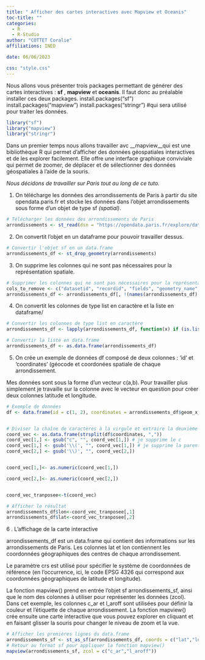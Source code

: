```yaml
---
title: " Afficher des cartes interactives avec Mapview et Oceanis"
toc-title: ""
categories:
  - R
  - R-Studio
author: "COTTET Coralie"
affiliations: INED

date: 06/06/2023

css: "style.css"
---
```


Nous allons vous présenter trois packages permettant de générer des cartes interactives : __sf__ , __mapview__ et __oceanis__. Il faut donc au préalable installer ces deux packages. 
install.packages("sf")
install.packages("mapview")
install.packages("stringr") #qui sera utilisé pour traiter les données. 


```r
library("sf")
library("mapview")
library("stringr")
```

Dans un premier temps nous allons travailler avc __mapview__qui est une bibliothèque R qui permet d'afficher des données géospatiales interactives et de les explorer facilement. Elle offre une interface graphique conviviale qui permet de zoomer, de déplacer et de sélectionner des données géospatiales à l'aide de la souris. 

_Nous décidons de travailler sur Paris tout au long de ce tuto._

1. On télécharge les données des arrondissements de Paris à partir du site opendata.paris.fr et stocke les données dans l'objet arrondissements sous forme d'un objet de type sf _(spatial)_.

```r
# Télécharger les données des arrondissements de Paris
arrondissements <- st_read(dsn = "https://opendata.paris.fr/explore/dataset/arrondissements/download/?format=geojson&timezone=Europe/Berlin&lang=fr")
```
2. On convertit l'objet en un dataframe pour pouvoir travailler dessus. 
```r

# Convertir l'objet sf en un data.frame
arrondissements_df <- st_drop_geometry(arrondissements)

```
3. On supprime les colonnes qui ne sont pas nécessaires pour la représentation spatiale.
```r

# Supprimer les colonnes qui ne sont pas nécessaires pour la représentation spatiale
cols_to_remove <- c("datasetid", "recordid", "fields", "geometry_name", "type")
arrondissements_df <- arrondissements_df[, !(names(arrondissements_df) %in% cols_to_remove)]
```
4. On convertit les colonnes de type list en caractère et la liste en dataframe/
```r


# Convertir les colonnes de type list en caractère
arrondissements_df <- lapply(arrondissements_df, function(x) if (is.list(x)) as.character(x) else x)

# Convertir la liste en data.frame
arrondissements_df <- as.data.frame(arrondissements_df)

```
5. On crée un exemple de données df composé de deux colonnes : 'id' et 'coordinates' (géocode et coordonées spatiale de chaque arrondissement.

Mes données sont sous la forme d'un vecteur c(a,b). Pour travailler plus simplement je travaille sur la colonne avec le vecteur en question pour créer deux colonnes latitude et longitude.

```r


# Exemple de données
df <- data.frame(id = c(1, 2), coordinates = arrondissements_df$geom_x_y)


# Diviser la chaîne de caractères à la virgule et extraire la deuxième partie
coord_vec <- as.data.frame(strsplit(df$coordinates, ","))
coord_vec[1,] <- gsub("c", "", coord_vec[1,]) # je supprime le c
coord_vec[1,] <- gsub('\\(', "", coord_vec[1,]) # je supprime la parenthèse
coord_vec[2,] <- gsub('\\)', "", coord_vec[2,])


coord_vec[1,]<- as.numeric(coord_vec[1,])

coord_vec[2,]<- as.numeric(coord_vec[2,])


coord_vec_tranposee<-t(coord_vec)

# Afficher le résultat
arrondissements_df$lon<-coord_vec_tranposee[,1]
arrondissements_df$lat<-coord_vec_tranposee[,2]
```
6 . L'affichage de la carte interactive 

arrondissements_df est un data.frame qui contient des informations sur les arrondissements de Paris. Les colonnes lat et lon contiennent les coordonnées géographiques des centres de chaque arrondissement.

Le paramètre crs est utilisé pour spécifier le système de coordonnées de référence (en l'occurrence, ici, le code EPSG 4326 qui correspond aux coordonnées géographiques de latitude et longitude).

La fonction mapview() prend en entrée l'objet sf arrondissements_sf, ainsi que le nom des colonnes à utiliser pour représenter les données (zcol).
Dans cet exemple, les colonnes c_ar et l_aroff sont utilisées pour définir la couleur et l'étiquette de chaque arrondissement.
La fonction mapview() crée ensuite une carte interactive que vous pouvez explorer en cliquant et en faisant glisser la souris pour changer le niveau de zoom et la vue.
```r


# Afficher les premières lignes du data.frame
arrondissements_sf <- st_as_sf(arrondissements_df, coords = c("lat","lon"), crs=4326)
# Retour au format sf pour appliquer la fonction mapview()
mapview(arrondissements_sf, zcol = c("c_ar","l_aroff"))

```
